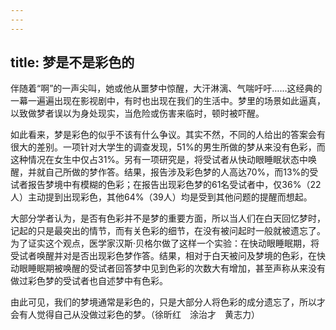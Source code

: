 ```yaml
---
---
---
```

title: 梦是不是彩色的
---




伴随着“啊”的一声尖叫，她或他从噩梦中惊醒，大汗淋漓、气喘吁吁……这经典的一幕一遍遍出现在影视剧中，有时也出现在我们的生活中。梦里的场景如此逼真，以致做梦者误以为身处现实，当危险或伤害来临时，顿时被吓醒。

如此看来，梦是彩色的似乎不该有什么争议。其实不然，不同的人给出的答案会有很大的差别。一项针对大学生的调查发现，51%的男生所做的梦从来没有色彩，而这种情况在女生中仅占31%。另有一项研究是，将受试者从快动眼睡眠状态中唤醒，并就自己所做的梦作答。结果，报告涉及彩色梦的人高达70%，而13%的受试者报告梦境中有模糊的色彩；在报告出现彩色梦的61名受试者中，仅36%（22人）主动提到出现彩色，其他64%（39人）均是受到其他问题的提醒而想起。

大部分学者认为，是否有色彩并不是梦的重要方面，所以当人们在白天回忆梦时，记起的只是最突出的情节，而有关色彩的细节，在没有被问起时一般就被遗忘了。为了证实这个观点，医学家汉斯·贝格尔做了这样一个实验：在快动眼睡眠期，将受试者唤醒并对是否出现彩色梦作答。结果，相对于白天被问及梦境的色彩，在快动眼睡眠期被唤醒的受试者回答梦中见到色彩的次数大有增加，甚至声称从来没有做过彩色梦的受试者也自述梦中有色彩。

由此可见，我们的梦境通常是彩色的，只是大部分人将色彩的成分遗忘了，所以才会有人觉得自己从没做过彩色的梦。（徐昕红　涂治才　黄志力）